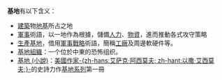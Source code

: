 '''基地'''有以下含义：
*[[建築|建築]]物[[地基|地基]]所占之地
*[[軍事|軍事]]術語，以一地作為根據，儲備[[人力|人力]]、[[物資|物資]]，進而推動各式攻守策略
*[[生產基地|生產基地]]，借用[[軍事戰略|軍事戰略]]術語，簡稱[[工廠|工廠]]及周邊軟硬件等。
*[[基地組織|基地組織]]：一个位於中東的恐怖组织。
*[[基地_(小說)|基地 (小說)]]：[[美國作家|美國作家]][[以撒·艾西莫夫|-{zh-hans:艾萨克·阿西莫夫; zh-hant:以撒·艾西莫夫;}-]]的史詩力作[[基地系列|基地系列]]第一冊

{{消歧义|J|Cat=二字消歧义}}